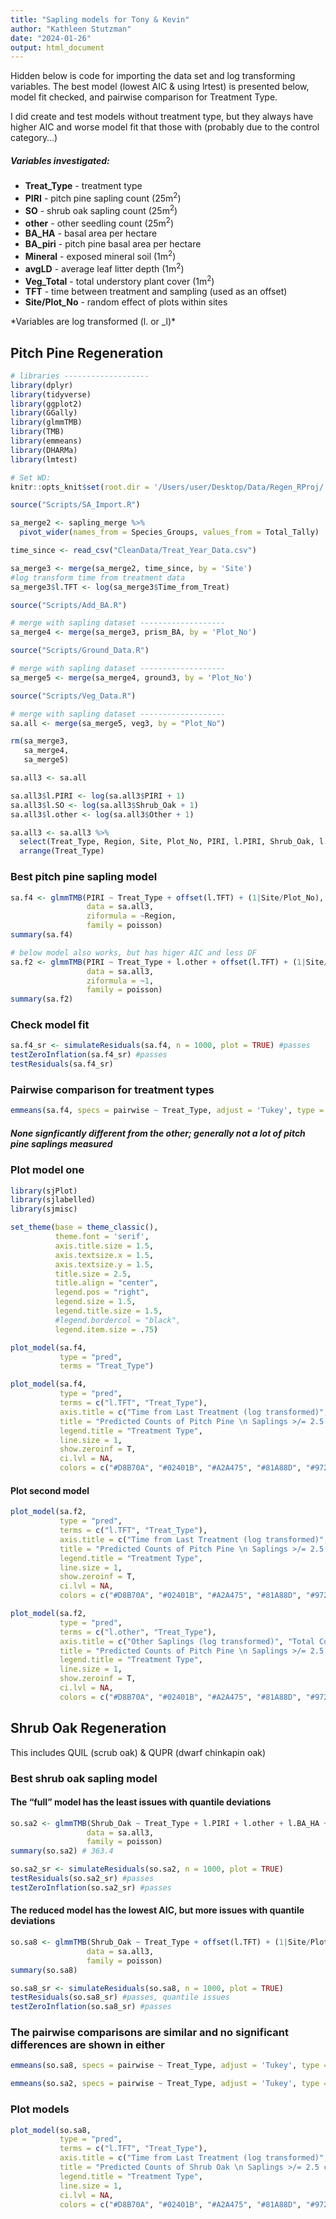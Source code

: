 ```yaml
---
title: "Sapling models for Tony & Kevin"
author: "Kathleen Stutzman"
date: "2024-01-26"
output: html_document
---
```


Hidden below is code for importing the data set and log transforming variables. The best model (lowest AIC & using lrtest) is presented below, model fit checked, and pairwise comparison for Treatment Type.  

I did create and test models without treatment type, but they always have higher AIC and worse model fit that those with (probably due to the control category...)  

##### Variables investigated:
- **Treat_Type** - treatment type
- **PIRI** - pitch pine sapling count (25m^2^)
- **SO** - shrub oak sapling count (25m^2^)
- **other** - other seedling count (25m^2^)
- **BA_HA** - basal area per hectare
- **BA_piri** - pitch pine basal area per hectare
- **Mineral** - exposed mineral soil (1m^2^)
- **avgLD** - average leaf litter depth (1m^2^)
- **Veg_Total** - total understory plant cover (1m^2^)
- **TFT** - time between treatment and sampling (used as an offset)
- **Site/Plot_No** - random effect of plots within sites

*Variables are log transformed (l. or _l)*

## Pitch Pine Regeneration

```r
# libraries -------------------
library(dplyr)
library(tidyverse)
library(ggplot2)
library(GGally)
library(glmmTMB)
library(TMB)
library(emmeans)
library(DHARMa)
library(lmtest)
```

```r
# Set WD:
knitr::opts_knit$set(root.dir = '/Users/user/Desktop/Data/Regen_RProj/')
```

```r
source("Scripts/SA_Import.R")

sa_merge2 <- sapling_merge %>% 
  pivot_wider(names_from = Species_Groups, values_from = Total_Tally)

time_since <- read_csv("CleanData/Treat_Year_Data.csv")

sa_merge3 <- merge(sa_merge2, time_since, by = 'Site')
#log transform time from treatment data
sa_merge3$l.TFT <- log(sa_merge3$Time_from_Treat)

source("Scripts/Add_BA.R")

# merge with sapling dataset -------------------
sa_merge4 <- merge(sa_merge3, prism_BA, by = 'Plot_No')

source("Scripts/Ground_Data.R")

# merge with sapling dataset -------------------
sa_merge5 <- merge(sa_merge4, ground3, by = 'Plot_No')

source("Scripts/Veg_Data.R")

# merge with sapling dataset -------------------
sa.all <- merge(sa_merge5, veg3, by = "Plot_No")

rm(sa_merge3,
   sa_merge4,
   sa_merge5)

sa.all3 <- sa.all

sa.all3$l.PIRI <- log(sa.all3$PIRI + 1)
sa.all3$l.SO <- log(sa.all3$Shrub_Oak + 1)
sa.all3$l.other <- log(sa.all3$Other + 1)

sa.all3 <- sa.all3 %>% 
  select(Treat_Type, Region, Site, Plot_No, PIRI, l.PIRI, Shrub_Oak, l.SO, Other, l.other, Time_from_Treat, l.TFT, BA_HA, l.BA_HA, PIRI.BA_HA, l.BA_piri, Mineral_Soil, l.Mineral, Litter_Duff, avgLD, avgLD_l, Veg_Total, l.Veg_Total) %>% 
  arrange(Treat_Type)
```

### Best pitch pine sapling model
```r
sa.f4 <- glmmTMB(PIRI ~ Treat_Type + offset(l.TFT) + (1|Site/Plot_No),
                 data = sa.all3,
                 ziformula = ~Region,
                 family = poisson)
summary(sa.f4)

# below model also works, but has higer AIC and less DF
sa.f2 <- glmmTMB(PIRI ~ Treat_Type + l.other + offset(l.TFT) + (1|Site/Plot_No),
                 data = sa.all3,
                 ziformula = ~1,
                 family = poisson)
summary(sa.f2)
```


### Check model fit
```r
sa.f4_sr <- simulateResiduals(sa.f4, n = 1000, plot = TRUE) #passes
testZeroInflation(sa.f4_sr) #passes
testResiduals(sa.f4_sr)
```

### Pairwise comparison for treatment types
```r
emmeans(sa.f4, specs = pairwise ~ Treat_Type, adjust = 'Tukey', type = 'response')
```
##### None signficantly different from the other; generally not a lot of pitch pine saplings measured

### Plot model one
```r
library(sjPlot)
library(sjlabelled)
library(sjmisc)

set_theme(base = theme_classic(),
          theme.font = 'serif',
          axis.title.size = 1.5,
          axis.textsize.x = 1.5,
          axis.textsize.y = 1.5,
          title.size = 2.5,
          title.align = "center",
          legend.pos = "right",
          legend.size = 1.5,
          legend.title.size = 1.5,
          #legend.bordercol = "black",
          legend.item.size = .75)

plot_model(sa.f4, 
           type = "pred",
           terms = "Treat_Type")

plot_model(sa.f4, 
           type = "pred",
           terms = c("l.TFT", "Treat_Type"),
           axis.title = c("Time from Last Treatment (log transformed)", "Total Count of Pitch Pine"),
           title = "Predicted Counts of Pitch Pine \n Saplings >/= 2.5 cm & < 10 cm DBH",
           legend.title = "Treatment Type",
           line.size = 1,
           show.zeroinf = T,
           ci.lvl = NA,
           colors = c("#D8B70A", "#02401B", "#A2A475", "#81A88D", "#972D15"))
```

#### Plot second model
```r
plot_model(sa.f2, 
           type = "pred",
           terms = c("l.TFT", "Treat_Type"),
           axis.title = c("Time from Last Treatment (log transformed)", "Total Count of Pitch Pine"),
           title = "Predicted Counts of Pitch Pine \n Saplings >/= 2.5 cm & < 10 cm DBH",
           legend.title = "Treatment Type",
           line.size = 1,
           show.zeroinf = T,
           ci.lvl = NA,
           colors = c("#D8B70A", "#02401B", "#A2A475", "#81A88D", "#972D15"))

plot_model(sa.f2, 
           type = "pred",
           terms = c("l.other", "Treat_Type"),
           axis.title = c("Other Saplings (log transformed)", "Total Count of Pitch Pine"),
           title = "Predicted Counts of Pitch Pine \n Saplings >/= 2.5 cm & < 10 cm DBH",
           legend.title = "Treatment Type",
           line.size = 1,
           show.zeroinf = T,
           ci.lvl = NA,
           colors = c("#D8B70A", "#02401B", "#A2A475", "#81A88D", "#972D15"))
```

## Shrub Oak Regeneration
This includes QUIL (scrub oak) & QUPR (dwarf chinkapin oak)

### Best shrub oak sapling model

#### The "full" model has the least issues with quantile deviations
```r
so.sa2 <- glmmTMB(Shrub_Oak ~ Treat_Type + l.PIRI + l.other + l.BA_HA + l.BA_piri + avgLD_l + l.Veg_Total + offset(l.TFT) + (1|Site/Plot_No),
                 data = sa.all3,
                 family = poisson)
summary(so.sa2) # 363.4

so.sa2_sr <- simulateResiduals(so.sa2, n = 1000, plot = TRUE)
testResiduals(so.sa2_sr) #passes
testZeroInflation(so.sa2_sr) #passes
```

#### The reduced model has the lowest AIC, but more issues with quantile deviations
```r
so.sa8 <- glmmTMB(Shrub_Oak ~ Treat_Type + offset(l.TFT) + (1|Site/Plot_No),
                 data = sa.all3,
                 family = poisson)
summary(so.sa8)

so.sa8_sr <- simulateResiduals(so.sa8, n = 1000, plot = TRUE)
testResiduals(so.sa8_sr) #passes, quantile issues
testZeroInflation(so.sa8_sr) #passes
```

### The pairwise comparisons are similar and no significant differences are shown in either
```r
emmeans(so.sa8, specs = pairwise ~ Treat_Type, adjust = 'Tukey', type = 'response') # no difference

emmeans(so.sa2, specs = pairwise ~ Treat_Type, adjust = 'Tukey', type = 'response') # no difference
```

### Plot models
```r
plot_model(so.sa8, 
           type = "pred",
           terms = c("l.TFT", "Treat_Type"),
           axis.title = c("Time from Last Treatment (log transformed)", "Total Count of Shrub Oak"),
           title = "Predicted Counts of Shrub Oak \n Saplings >/= 2.5 cm & < 10 cm DBH",
           legend.title = "Treatment Type",
           line.size = 1,
           ci.lvl = NA,
           colors = c("#D8B70A", "#02401B", "#A2A475", "#81A88D", "#972D15"))

```


